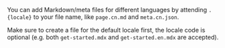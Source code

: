 You can add Markdown/meta files for different languages by attending `.{locale}` to your file name, like `page.cn.md` and `meta.cn.json`.

Make sure to create a file for the default locale first, the locale code is optional (e.g. both `get-started.mdx` and `get-started.en.mdx` are accepted).

<Files>
  <Folder name="content/docs" defaultOpen>
    <File name="meta.json" />
    <File name="meta.cn.json" />
    <File name="get-started.mdx" />
    <File name="get-started.cn.mdx" />
  </Folder>
</Files>
